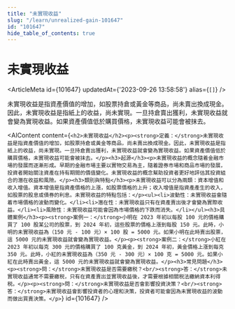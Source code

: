 ```yaml
---
title: "未實現收益"
slug: "/learn/unrealized-gain-101647"
id: "101647"
hide_table_of_contents: true
---
```



# 未實現收益

<ArticleMeta id={101647} updatedAt={'2023-09-26 13:58:58'} alias={`[]`} />
<div className='border-solid border-b border-t-0 my-4 border-[var(--ifm-color-gray-300)]' />

未實現收益是指資產價值的增加，如股票持倉或黃金等商品，尚未賣出換成現金。因此，未實現收益是指紙上的收益，尚未實現。一旦持倉賣出獲利，未實現收益就會變為實現收益。如果資產價值低於購買價格，未實現收益可能會被抹去。

<AIContent content={`<h2>未實現收益</h2><p><strong>定義：</strong>未實現收益是指資產價值的增加，如股票持倉或黃金等商品，尚未賣出換成現金。因此，未實現收益是指紙上的收益，尚未實現。一旦持倉賣出獲利，未實現收益就會變為實現收益。如果資產價值低於購買價格，未實現收益可能會被抹去。</p><h3>起源</h3><p>未實現收益的概念隨着金融市場的發展而逐漸形成。早期的金融市場主要以實物交易為主，隨着證券市場和商品市場的發展，投資者開始關注資產在持有期間的價值變化。未實現收益的概念幫助投資者更好地評估其投資組合的潛在收益和風險。</p><h3>類別與特點</h3><p>未實現收益可以分為兩類：資本增值和收入增值。資本增值是指資產價格的上漲，如股票價格的上升；收入增值是指資產產生的收入，如股票的股息或債券的利息。未實現收益的特點包括：</p><ul><li>波動性：未實現收益會隨着市場價格的波動而變化。</li><li>潛在性：未實現收益只有在資產賣出後才會變為實際收益。</li><li>風險性：未實現收益可能會因為市場價格的下跌而消失。</li></ul><h3>具體案例</h3><p><strong>案例一：</strong>小明在 2023 年初以每股 100 元的價格購買了 100 股某公司的股票，到 2024 年初，這些股票的價格上漲到每股 150 元。此時，小明的未實現收益為（150 元 - 100 元）× 100 股 = 5000 元。如果小明在此時賣出股票，這 5000 元的未實現收益就會變為實現收益。</p><p><strong>案例二：</strong>小紅在 2023 年初以每克 300 元的價格購買了 100 克黃金，到 2024 年初，黃金價格上漲到每克 350 元。此時，小紅的未實現收益為（350 元 - 300 元）× 100 克 = 5000 元。如果小紅在此時賣出黃金，這 5000 元的未實現收益就會變為實現收益。</p><h3>常見問題</h3><p><strong>問：</strong>未實現收益是否需要繳税？<br/><strong>答：</strong>未實現收益通常不需要繳税，只有在資產賣出並實現收益後，才需要根據相關税法繳納資本利得税。</p><p><strong>問：</strong>未實現收益是否會影響投資決策？<br/><strong>答：</strong>未實現收益會影響投資者的心理和決策，投資者可能會因為未實現收益的波動而做出買賣決策。</p>`} id={101647} />
